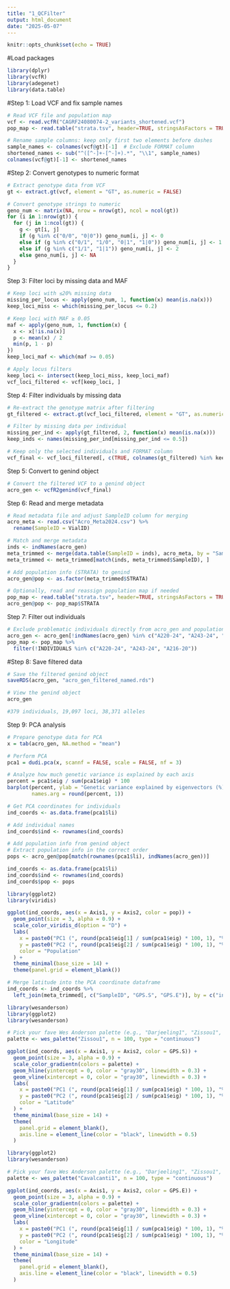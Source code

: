 ```yaml
---
title: "1_QCFilter"
output: html_document
date: "2025-05-07"
---
```


```r
knitr::opts_chunk$set(echo = TRUE)
```


#Load packages
```r
library(dplyr)
library(vcfR)
library(adegenet)
library(data.table)
```


#Step 1: Load VCF and fix sample names 
```r
# Read VCF file and population map
vcf <- read.vcfR("CAGRF24080074-2_variants_shortened.vcf")
pop_map <- read.table("strata.tsv", header=TRUE, stringsAsFactors = TRUE)

# Rename sample columns: keep only first two elements before dashes
sample_names <- colnames(vcf@gt)[-1]  # Exclude FORMAT column
shortened_names <- sub("^([^-]+-[^-]+).*", "\\1", sample_names)
colnames(vcf@gt)[-1] <- shortened_names
```

#Step 2: Convert genotypes to numeric format
```r
# Extract genotype data from VCF
gt <- extract.gt(vcf, element = "GT", as.numeric = FALSE)

# Convert genotype strings to numeric
geno_num <- matrix(NA, nrow = nrow(gt), ncol = ncol(gt))
for (i in 1:nrow(gt)) {
  for (j in 1:ncol(gt)) {
    g <- gt[i, j]
    if (g %in% c("0/0", "0|0")) geno_num[i, j] <- 0
    else if (g %in% c("0/1", "1/0", "0|1", "1|0")) geno_num[i, j] <- 1
    else if (g %in% c("1/1", "1|1")) geno_num[i, j] <- 2
    else geno_num[i, j] <- NA
  }
}
```


Step 3: Filter loci by missing data and MAF 
```r
# Keep loci with ≤20% missing data
missing_per_locus <- apply(geno_num, 1, function(x) mean(is.na(x)))
keep_loci_miss <- which(missing_per_locus <= 0.2)

# Keep loci with MAF ≥ 0.05
maf <- apply(geno_num, 1, function(x) {
  x <- x[!is.na(x)]
  p <- mean(x) / 2
  min(p, 1 - p)
})
keep_loci_maf <- which(maf >= 0.05)

# Apply locus filters
keep_loci <- intersect(keep_loci_miss, keep_loci_maf)
vcf_loci_filtered <- vcf[keep_loci, ]
```


Step 4: Filter individuals by missing data
```r
# Re-extract the genotype matrix after filtering
gt_filtered <- extract.gt(vcf_loci_filtered, element = "GT", as.numeric = FALSE)

# Filter by missing data per individual
missing_per_ind <- apply(gt_filtered, 2, function(x) mean(is.na(x)))
keep_inds <- names(missing_per_ind[missing_per_ind <= 0.5])

# Keep only the selected individuals and FORMAT column
vcf_final <- vcf_loci_filtered[, c(TRUE, colnames(gt_filtered) %in% keep_inds)]
```


Step 5: Convert to genind object
```r
# Convert the filtered VCF to a genind object
acro_gen <- vcfR2genind(vcf_final)
```


Step 6: Read and merge metadata
```r
# Read metadata file and adjust SampleID column for merging
acro_meta <- read.csv("Acro_Meta2024.csv") %>%
  rename(SampleID = VialID)

# Match and merge metadata
inds <- indNames(acro_gen)
meta_trimmed <- merge(data.table(SampleID = inds), acro_meta, by = "SampleID", all.x = TRUE)
meta_trimmed <- meta_trimmed[match(inds, meta_trimmed$SampleID), ]

# Add population info (STRATA) to genind
acro_gen@pop <- as.factor(meta_trimmed$STRATA)

# Optionally, read and reassign population map if needed
pop_map <- read.table("strata.tsv", header=TRUE, stringsAsFactors = TRUE)
acro_gen@pop <- pop_map$STRATA
```

Step 7: Filter out individuals 
```r
# Exclude problematic individuals directly from acro_gen and population map
acro_gen <- acro_gen[!indNames(acro_gen) %in% c("A220-24", "A243-24", "A216-20")]
pop_map <- pop_map %>%
  filter(!INDIVIDUALS %in% c("A220-24", "A243-24", "A216-20"))
```

#Step 8: Save filtered data
```r
# Save the filtered genind object
saveRDS(acro_gen, "acro_gen_filtered_named.rds")

# View the genind object
acro_gen

#379 individuals, 19,097 loci, 38,371 alleles 
```


Step 9: PCA analysis
```r
# Prepare genotype data for PCA
x = tab(acro_gen, NA.method = "mean")

# Perform PCA
pca1 = dudi.pca(x, scannf = FALSE, scale = FALSE, nf = 3)

# Analyze how much genetic variance is explained by each axis
percent = pca1$eig / sum(pca1$eig) * 100
barplot(percent, ylab = "Genetic variance explained by eigenvectors (%)", ylim = c(0,25), 
        names.arg = round(percent, 1))
```

```r
# Get PCA coordinates for individuals
ind_coords <- as.data.frame(pca1$li)

# Add individual names
ind_coords$ind <- rownames(ind_coords)

# Add population info from genind object
# Extract population info in the correct order
pops <- acro_gen@pop[match(rownames(pca1$li), indNames(acro_gen))]
```

```r
ind_coords <- as.data.frame(pca1$li)
ind_coords$ind <- rownames(ind_coords)
ind_coords$pop <- pops
```


```r
library(ggplot2)
library(viridis)

ggplot(ind_coords, aes(x = Axis1, y = Axis2, color = pop)) +
  geom_point(size = 3, alpha = 0.9) +
  scale_color_viridis_d(option = "D") +
  labs(
    x = paste0("PC1 (", round(pca1$eig[1] / sum(pca1$eig) * 100, 1), "%)"),
    y = paste0("PC2 (", round(pca1$eig[2] / sum(pca1$eig) * 100, 1), "%)"),
    color = "Population"
  ) +
  theme_minimal(base_size = 14) +
  theme(panel.grid = element_blank())

```


```r
# Merge latitude into the PCA coordinate dataframe
ind_coords <- ind_coords %>%
  left_join(meta_trimmed[, c("SampleID", "GPS.S", "GPS.E")], by = c("ind" = "SampleID"))
```



```r
library(wesanderson)
library(ggplot2)
library(wesanderson)

# Pick your fave Wes Anderson palette (e.g., "Darjeeling1", "Zissou1", "Moonrise1", etc.)
palette <- wes_palette("Zissou1", n = 100, type = "continuous")

ggplot(ind_coords, aes(x = Axis1, y = Axis2, color = GPS.S)) +
  geom_point(size = 3, alpha = 0.9) +
  scale_color_gradientn(colors = palette) +
  geom_hline(yintercept = 0, color = "gray30", linewidth = 0.3) +
  geom_vline(xintercept = 0, color = "gray30", linewidth = 0.3) +
  labs(
    x = paste0("PC1 (", round(pca1$eig[1] / sum(pca1$eig) * 100, 1), "%)"),
    y = paste0("PC2 (", round(pca1$eig[2] / sum(pca1$eig) * 100, 1), "%)"),
    color = "Latitude"
  ) +
  theme_minimal(base_size = 14) +
  theme(
    panel.grid = element_blank(),
    axis.line = element_line(color = "black", linewidth = 0.5)
  )

```


```r
library(ggplot2)
library(wesanderson)

# Pick your fave Wes Anderson palette (e.g., "Darjeeling1", "Zissou1", "Moonrise1", etc.)
palette <- wes_palette("Cavalcanti1", n = 100, type = "continuous")

ggplot(ind_coords, aes(x = Axis1, y = Axis2, color = GPS.E)) +
  geom_point(size = 3, alpha = 0.9) +
  scale_color_gradientn(colors = palette) +
  geom_hline(yintercept = 0, color = "gray30", linewidth = 0.3) +
  geom_vline(xintercept = 0, color = "gray30", linewidth = 0.3) +
  labs(
    x = paste0("PC1 (", round(pca1$eig[1] / sum(pca1$eig) * 100, 1), "%)"),
    y = paste0("PC2 (", round(pca1$eig[2] / sum(pca1$eig) * 100, 1), "%)"),
    color = "Longitude"
  ) +
  theme_minimal(base_size = 14) +
  theme(
    panel.grid = element_blank(),
    axis.line = element_line(color = "black", linewidth = 0.5)
  )

```



